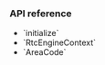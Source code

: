 
<PlatformWrapper platform="unity">

### API reference

- <Link to="{{global.API_REF_UNITY_ROOT}}/class_irtcengine.html#api_irtcengine_initialize">`initialize`</Link>
- <Link to="{{global.API_REF_UNITY_ROOT}}/class_rtcengineconfig.html">`RtcEngineContext`</Link>
- <Link to="{{global.API_REF_UNITY_ROOT}}/enum_areacode.html">`AreaCode`</Link>

</PlatformWrapper>
